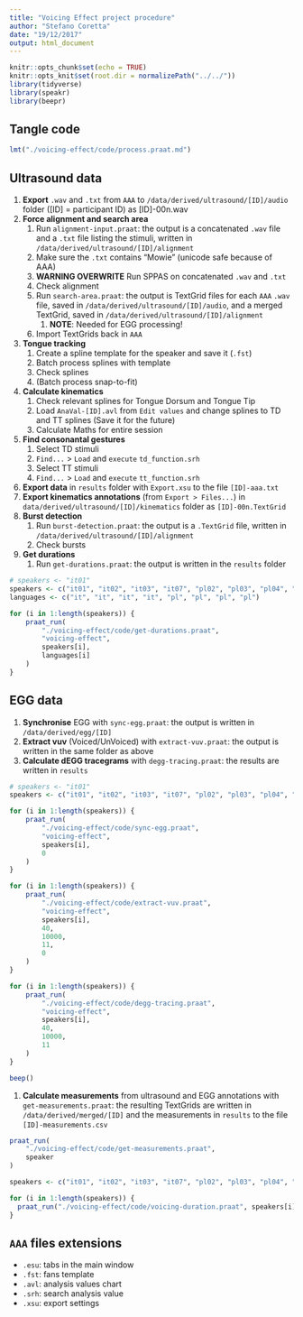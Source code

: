 ```yaml
---
title: "Voicing Effect project procedure"
author: "Stefano Coretta"
date: "19/12/2017"
output: html_document
---
```


```r
knitr::opts_chunk$set(echo = TRUE)
knitr::opts_knit$set(root.dir = normalizePath("../../"))
library(tidyverse)
library(speakr)
library(beepr)
```

## Tangle code

```r
lmt("./voicing-effect/code/process.praat.md")
```


## Ultrasound data

1. **Export** `.wav` and `.txt` from `AAA` to `/data/derived/ultrasound/[ID]/audio` folder ([ID] = participant ID) as [ID]-00n.wav
1. **Force alignment and search area**
   1. Run `alignment-input.praat`: the output is a concatenated `.wav` file and a `.txt` file listing the stimuli, written in `/data/derived/ultrasound/[ID]/alignment`
   1. Make sure the `.txt` contains "Mowie" (unicode safe because of AAA)
   1. **WARNING OVERWRITE** Run SPPAS on concatenated `.wav` and `.txt`
   1. Check alignment
   1. Run `search-area.praat`: the output is TextGrid files for each `AAA` `.wav` file, saved in `/data/derived/ultrasound/[ID]/audio`, and a merged TextGrid, saved in `/data/derived/ultrasound/[ID]/alignment`
        1. **NOTE**: Needed for EGG processing!
   1. Import TextGrids back in `AAA`
1. **Tongue tracking**
   1. Create a spline template for the speaker and save it (`.fst`)
   1. Batch process splines with template
   1. Check splines
   1. (Batch process snap-to-fit)
1. **Calculate kinematics**
   1. Check relevant splines for Tongue Dorsum and Tongue Tip
   1. Load `AnaVal-[ID].avl` from `Edit values` and change splines to TD and TT splines (Save it for the future)
   1. Calculate Maths for entire session
1. **Find consonantal gestures**
   1. Select TD stimuli
   1. `Find...` > `Load` and `execute` `td_function.srh`
   1. Select TT stimuli
   1. `Find...` > `Load` and `execute` `tt_function.srh`
1. **Export data** in `results` folder with `Export.xsu` to the file `[ID]-aaa.txt`
1. **Export kinematics annotations** (from `Export > Files...`) in `data/derived/ultrasound/[ID]/kinematics` folder as `[ID]-00n.TextGrid`
1. **Burst detection**
   1. Run `burst-detection.praat`: the output is a `.TextGrid` file, written in `/data/derived/ultrasound/[ID]/alignment`
   1. Check bursts
1. **Get durations**
   1. Run `get-durations.praat`: the output is written in the `results` folder
   
```r
# speakers <- "it01"
speakers <- c("it01", "it02", "it03", "it07", "pl02", "pl03", "pl04", "pl05")
languages <- c("it", "it", "it", "it", "pl", "pl", "pl", "pl")

for (i in 1:length(speakers)) {
    praat_run(
        "./voicing-effect/code/get-durations.praat",
        "voicing-effect",
        speakers[i],
        languages[i]
    )
}
```


## EGG data

1. **Synchronise** EGG with `sync-egg.praat`: the output is written in `/data/derived/egg/[ID]`
1. **Extract vuv** (Voiced/UnVoiced) with `extract-vuv.praat`: the output is written in the same folder as above
1. **Calculate dEGG tracegrams** with `degg-tracing.praat`: the results are written in `results`

```r
# speakers <- "it01"
speakers <- c("it01", "it02", "it03", "it07", "pl02", "pl03", "pl04", "pl05")

for (i in 1:length(speakers)) {
    praat_run(
        "./voicing-effect/code/sync-egg.praat",
        "voicing-effect",
        speakers[i],
        0
    )
}

for (i in 1:length(speakers)) {
    praat_run(
        "./voicing-effect/code/extract-vuv.praat",
        "voicing-effect",
        speakers[i],
        40,
        10000,
        11,
        0
    )
}

for (i in 1:length(speakers)) {
    praat_run(
        "./voicing-effect/code/degg-tracing.praat",
        "voicing-effect",
        speakers[i],
        40,
        10000,
        11
    )
}

beep()
```

1. **Calculate measurements** from ultrasound and EGG annotations with `get-measurements.praat`: the resulting TextGrids are written in `/data/derived/merged/[ID]` and the measurements in `results` to the file `[ID]-measurements.csv`

```r
praat_run(
    "./voicing-effect/code/get-measurements.praat",
    speaker
)
```

```r
speakers <- c("it01", "it02", "it03", "it07", "pl02", "pl03", "pl04", "pl05")

for (i in 1:length(speakers)) {
  praat_run("./voicing-effect/code/voicing-duration.praat", speakers[i])
}
```


## `AAA` files extensions
* `.esu`: tabs in the main window
* `.fst`: fans template
* `.avl`: analysis values chart
* `.srh`: search analysis value
* `.xsu`: export settings
